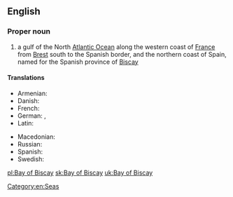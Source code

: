 ==English==
{{wikipedia}}

===Proper noun===
{{en-proper noun|head=[[bay|Bay]] [[of]] [[Biscay]]}}

# a gulf of the North [[Atlantic Ocean]] along the western coast of [[France]] from [[Brest]] south to the Spanish border, and the northern coast of Spain, named for the Spanish province of [[Biscay]]

====Translations====
{{trans-top|gulf}}
* Armenian: {{t|hy|Բիսկայան ծոց|sc=Armn}}
* Danish: {{t|da|Biscayabugten}}
* French: {{t+|fr|golfe de Gascogne|m}}
* German: {{t|de|Golf von Biskaya|m}}, {{t|de|Biskaya|f}}
* Latin: {{t|la|Mare Cantabricum|n}}
{{trans-mid}}
* Macedonian: {{t|mk|Бискајски Залив|tr=Bískajski Záliv|m}}
* Russian: {{t|ru|Биска́йский зали́в|m|sc=Cyrl|tr=Biskájskij zalív}}
* Spanish: {{t|es|golfo de Vizcaya}}
* Swedish: {{t|sv|Biscayabukten}}
{{trans-bottom}}

[[Category:en:Seas]]

[[pl:Bay of Biscay]]
[[sk:Bay of Biscay]]
[[uk:Bay of Biscay]]